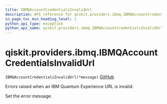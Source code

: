 ```yaml
---
title: IBMQAccountCredentialsInvalidUrl
description: API reference for qiskit.providers.ibmq.IBMQAccountCredentialsInvalidUrl
in_page_toc_min_heading_level: 1
python_api_type: exception
python_api_name: qiskit.providers.ibmq.IBMQAccountCredentialsInvalidUrl
---
```


# qiskit.providers.ibmq.IBMQAccountCredentialsInvalidUrl

<span id="qiskit.providers.ibmq.IBMQAccountCredentialsInvalidUrl" />

`IBMQAccountCredentialsInvalidUrl(*message)` [GitHub](https://github.com/qiskit/qiskit-ibmq-provider/tree/stable/0.16/qiskit/providers/ibmq/exceptions.py "view source code")

Errors raised when an IBM Quantum Experience URL is invalid.

Set the error message.

